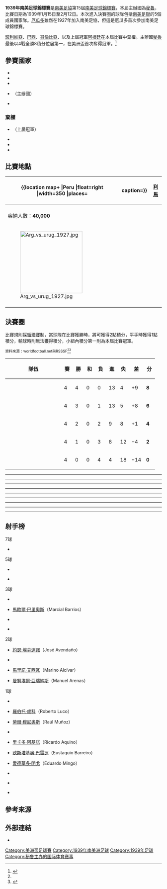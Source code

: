 {{noteTA
|G1=足球
|G2=People
|G3=地名
|G4=Toponym
}}
{{Infobox 國際足球賽事賽季
| tourney_name     = 南美足球錦標賽
| year             = 1939年
| other_titles     = {{lang|en|1939 South American Championship}}
| image            = Peru 1939.jpg
| size             = 250px
| caption          = 本屆冠軍秘魯隊
| edition          = 15
| country          = 秘魯
| defending_champ  = ARG
| dates            = 1月15日–2月12日
| num_teams        = 5 隊
| confederations   = 1
| venues           = 1
| cities           = 1
| champion         = PER
| champion-flagvar = 1825
| count            = 1
| second           = URU
| third            = PAR
| fourth           = CHI
| matches          = 10
| goals            = 47
| attendance       = 
| top_scorer       = {{flagicon|PER|1825}} {{le|特奧多羅·斐南迪茲|Teodoro Fernández}}<small>（7球）</small>
| player           = {{flagicon|PER|1825}} {{le|特奧多羅·斐南迪茲|Teodoro Fernández}}<ref>{{Cite web |language=en |url=http://www.rsssf.com/tabless/sachampfulltrivia.html |title=The Copa América Archive – Trivia |publisher=rsssf.com |accessdate=2016-05-08 |archive-date=2018-10-13 |archive-url=https://web.archive.org/web/20181013015110/http://www.rsssf.com/tabless/sachampfulltrivia.html |dead-url=no }}</ref>
| prevseason       = [[1937年南美足球錦標賽|1937]]
| nextseason       = [[1941年南美足球錦標賽|1941]]
}}

'''1939年南美足球錦標賽'''是[[南美足協|南美足協]]第15屆[[美洲盃足球賽|南美足球錦標賽]]，本屆主辦國為[[秘魯|秘魯]]，比賽日期為1939年1月15日至2月12日。本次進入決賽圈的球隊包括[[南美足聯|南美足聯]]的5個成員國家隊。[[厄瓜多國家足球隊|厄瓜多]]雖然在1927年加入南美足協，但這是厄瓜多首次參加南美足球錦標賽。

[[玻利維亞國家足球隊|玻利維亞]]、[[巴西國家足球隊|巴西]]、[[哥倫比亞國家足球隊|哥倫比亞]]、以及上屆冠軍[[阿根廷國家足球隊|阿根廷]]在本屆比賽中棄權。主辦國[[秘魯國家足球隊|秘魯]]最後以4戰全勝8積分位居第一，在美洲盃首次奪得冠軍。<ref name="RSSSF">{{cite web |language=en |url=http://www.rsssf.com/tables/39safull.html |title=South American Championship 1939 |publisher=RSSSF |date=2009-08-12 |accessdate=2016-05-08 |archive-date=2014-08-22 |archive-url=https://web.archive.org/web/20140822082706/http://www.rsssf.com/tables/39safull.html |dead-url=no }}</ref>

==參賽國家==
* {{fb|CHI}}
* {{fb|ECU}}
* {{fb|PAR}}
* {{fb|PER}}（主辦國）
* {{fb|URU}}
===棄權===
* {{fb|ARG}}（上屆冠軍）
* {{fb|BOL}}
* {{fb|BRA}}
* {{fb|COL}}

==比賽地點==
{| class="wikitable" style="text-align:center"
|-
! rowspan=21|
{{location map+ |Peru |float=right |width=350 |places=
{{location map~ |Peru |lat=-12.067181 |long=-77.033635 |label=[[利馬|利馬]] }}
|caption=}}
! [[利馬|利馬]]
|-
| {{le|秘魯國家體育場 (1897年完工)|Estadio Nacional (1897)|國家體育場}}
|-
| 容納人數：'''40,000'''
|-
| [[File:Arg_vs_urug_1927.jpg|200px]]
|-
|}

==決賽圈==
比賽規則採[[循環賽|循環賽]]制，當球隊在比賽獲勝時，將可獲得2點積分，平手時獲得1點積分，輸球時則無法獲得積分，小組內積分第一則為本屆比賽冠軍。

<small>資料來源：worldfootball.net與RSSSF<ref name="RSSSF"/><ref>{{cite web |language=en |url=http://www.worldfootball.net/schedule/copa-america-1939-in-peru-endrunde/0/ |title=Copa América 1939 Peru » Final round |publisher=worldfootball.net |date= |accessdate=2016-05-08 |archive-date=2017-04-06 |archive-url=https://web.archive.org/web/20170406195035/http://www.worldfootball.net/schedule/copa-america-1939-in-peru-endrunde/0/ |dead-url=no }}</ref></small>
{| class="wikitable" style="text-align:center"
|-
! width=165 | 隊伍
! width=20 | 賽
! width=20 | 勝
! width=20 | 和
! width=20 | 負
! width=20 | 進
! width=20 | 失
! width=20 | 差
! width=20 | 分
|- align=center bgcolor=gold
| align=left | {{fb|PER|1825}}
|4||4||0||0||13||4||+9||'''8'''
|- align=center 
| align=left | {{fb|URU}}
|4||3||0||1||13||5||+8||'''6'''
|- align=center
| align=left | {{fb|PAR}}
|4||2||0||2||9||8||+1||'''4'''
|- align=center
| align=left | {{fb|CHI}}
|4||1||0||3||8||12||−4||'''2'''
|- align=center
| align=left | {{fb|ECU}}
|4||0||0||4||4||18||−14||'''0'''
|}

{{footballbox
| date = 1939年1月15日
| team1 = {{fb-rt|PAR}}
| score = 5–1
| team2 = {{fb|CHI}}
| goals1 = {{link-es|蒂貝里奧·葛度爾|Tiberio Godoy|葛度爾}}  {{goal|10||24}} <br> [[馬歇爾·巴里奧斯|巴里奧斯]] {{goal|47||75}} <br> [[里卡多·阿基諾|阿基諾]] {{goal|88}}
| goals2 = {{le|恩里克·索雷爾|Enrique Sorrel|索雷爾}} {{goal|8}}
| stadium = [[利馬|利馬]]{{le|秘魯國家體育場 (1897年完工)|Estadio Nacional (1897)|國家體育場}}
| referee = 阿爾伯特·馬爾奇（Alberto March） ([[厄瓜多足球協會|厄瓜多]])
}}
----
{{footballbox
| date = 1939年1月15日
| team1 = {{fb-rt|PER|1825}}
| score = 5–2
| team2 = {{fb|ECU}}
| goals1 = {{le|特奧多羅·斐南迪茲|Teodoro Fernández|斐南迪茲}} {{goal|6||34||77}} <br> {{le|豪爾赫·阿爾卡爾德|Jorge Alcalde|阿爾卡爾德}} {{goal|16||58}}
| goals2 = [[馬里諾·艾西瓦|艾西瓦]] {{goal|55||89}}
| stadium = [[利馬|利馬]]{{le|秘魯國家體育場 (1897年完工)|Estadio Nacional (1897)|國家體育場}}
| referee = 卡萊斯·普約爾（Carlos Puyol） ([[烏拉圭足球協會|烏拉圭]])
}}
----
{{footballbox
| date = 1939年1月22日
| team1 = {{fb-rt|URU}}
| score = 6–0
| team2 = {{fb|ECU}}
| goals1 = {{le|羅伯托·波塔|Roberto Porta|波塔}} {{goal|22}} <br> {{le|塞韋里諾·瓦雷拉|Severino Varela|瓦雷拉}} {{goal|53||55||81}} <br> {{link-it|佩德羅·拉戈|Pedro Lago|拉戈}} {{goal|65||70}}
| goals2 =
| stadium = [[利馬|利馬]]{{le|秘魯國家體育場 (1897年完工)|Estadio Nacional (1897)|國家體育場}}
| referee = {{link-fr|恩里克·昆卡|Enrique Cuenca}} ([[秘魯足球協會|秘魯]])
}}
----
{{footballbox
| date = 1939年1月22日
| team1 = {{fb-rt|PER|1825}}
| score = 3–1
| team2 = {{fb|CHI}}
| goals1 = {{le|特奧多羅·斐南迪茲|Teodoro Fernández|斐南迪茲}} {{goal|46||65|pen.}} <br> {{le|豪爾赫·阿爾卡爾德|Jorge Alcalde|阿爾卡爾德}} {{goal|80}}
| goals2 =  {{link-es|阿方索·多明戈斯 (智利足球運動員)|Alfonso Domínguez|多明戈斯}} {{goal|55}}
| stadium = [[利馬|利馬]]{{le|秘魯國家體育場 (1897年完工)|Estadio Nacional (1897)|國家體育場}}
| referee = 卡萊斯·普約爾（Carlos Puyol） ([[烏拉圭足球協會|烏拉圭]])
}}
----
{{footballbox
| date = 1939年1月29日
| team1 = {{fb-rt|URU}}
| score = 3–2
| team2 = {{fb|CHI}}
| goals1 = {{le|塞韋里諾·瓦雷拉|Severino Varela|瓦雷拉}} {{goal|11}} <br> {{link-de|阿得雷多·卡馬伊蒂|Adelaido Camaití|卡馬伊蒂}} {{goal|30}} <br> {{link-it|奧斯卡·奇里明尼|Oscar Chirimini|奇里明尼}} {{goal|73}}
| goals2 = [[勞爾·穆尼奧斯_(智利足球運動員)|穆尼奧斯]] {{goal|3}} <br> [[羅伯托·盧科|盧科]] {{goal|39}}
| stadium = [[利馬|利馬]]{{le|秘魯國家體育場 (1897年完工)|Estadio Nacional (1897)|國家體育場}}
| referee = {{link-fr|恩里克·昆卡|Enrique Cuenca}} ([[秘魯足球協會|秘魯]])
}}
----
{{footballbox
| date = 1939年1月29日
| team1 = {{fb-rt|PER|1825}}
| score = 3–0
| team2 = {{fb|PAR}}
| goals1 = {{le|特奧多羅·斐南迪茲|Teodoro Fernández|斐南迪茲}} {{goal|11||30}} <br> {{le|豪爾赫·阿爾卡爾德|Jorge Alcalde|阿爾卡爾德}} {{goal|78}}
| goals2 =
| stadium = [[利馬|利馬]]{{le|秘魯國家體育場 (1897年完工)|Estadio Nacional (1897)|國家體育場}}
| referee = {{link-fr|阿爾弗雷多·華加斯|Alfredo Vargas}} ([[智利足球協會|智利]])
}}
----
{{footballbox
| date = 1939年2月5日
| team1 = {{fb-rt|CHI}}
| score = 4–1
| team2 = {{fb|ECU}}
| goals1 = {{le|勞爾·托羅·胡利奧|Raúl Toro Julio|托羅}} {{goal|6}} <br> [[約瑟·埃芬達諾|埃芬達諾]] {{goal|15||79}} <br> {{le|恩里克·索雷爾|Enrique Sorrel|索雷爾}} {{goal|19|pen.}}
| goals2 = [[曼努埃爾·亞瑞納斯|亞瑞納斯]] {{goal|35}}
| stadium = [[利馬|利馬]]{{le|秘魯國家體育場 (1897年完工)|Estadio Nacional (1897)|國家體育場}}
| referee = 卡萊斯·普約爾（Carlos Puyol） ([[烏拉圭足球協會|烏拉圭]])
}}
----
{{footballbox
| date = 1939年2月5日
| team1 = {{fb-rt|URU}}
| score = 3–1
| team2 = {{fb|PAR}}
| goals1 = {{link-it|佩德羅·拉戈|Pedro Lago|拉戈}} {{goal|14}} <br> {{le|塞韋里諾·瓦雷拉|Severino Varela|瓦雷拉}} {{goal|40|pen.}} <br> {{le|羅伯托·波塔|Roberto Porta|波塔}} {{goal|66}}
| goals2 = [[馬歇爾·巴里奧斯|巴里奧斯]] {{goal|59}}
| stadium = [[利馬|利馬]]{{le|秘魯國家體育場 (1897年完工)|Estadio Nacional (1897)|國家體育場}}
| referee = {{link-fr|恩里克·昆卡|Enrique Cuenca}} ([[秘魯足球協會|秘魯]])
}}
----
{{footballbox
| date = 1939年2月12日
| team1 = {{fb-rt|PAR}}
| score = 3–1
| team2 = {{fb|ECU}}
| goals1 = [[愛德華多·明戈|明戈]] {{goal|4}} <br> {{link-es|蒂貝里奧·葛度爾|Tiberio Godoy|葛度爾}} {{goal|61}} <br> [[欧斯塔基奥·巴雷罗|巴雷罗]] {{goal|63}}
| goals2 = [[曼努埃爾·亞瑞納斯|亞瑞納斯]] {{goal|75}}
| stadium = [[利馬|利馬]]{{le|秘魯國家體育場 (1897年完工)|Estadio Nacional (1897)|國家體育場}}
| referee = {{link-fr|恩里克·昆卡|Enrique Cuenca}} ([[秘魯足球協會|秘魯]])
}}
----
{{footballbox
| date = 1939年2月12日
| team1 = {{fb-rt|PER|1825}}
| score = 2–1
| team2 = {{fb|URU}}
| goals1 = {{le|豪爾赫·阿爾卡爾德|Jorge Alcalde|阿爾卡爾德}} {{goal|7}} <br> {{link-es|維克托·别利奇|Víctor Bielich|别利奇}} {{goal|35}}
| goals2 = {{le|羅伯托·波塔|Roberto Porta|波塔}} {{goal|44}}
| stadium = [[利馬|利馬]]{{le|秘魯國家體育場 (1897年完工)|Estadio Nacional (1897)|國家體育場}}
| referee = {{link-fr|阿爾弗雷多·華加斯|Alfredo Vargas}} ([[智利足球協會|智利]])
}}

{{winners|fb|1939年南美足球錦標賽冠軍|Peru|1|1825}}

==射手榜==
;7球
* {{flagicon|PER|1825}} {{le|特奧多羅·斐南迪茲|Teodoro Fernández}}

;5球
{{col-begin}}
{{col-3}}
* {{flagicon|PER|1825}} {{le|豪爾赫·阿爾卡爾德|Jorge Alcalde}}
{{col-3}}
* {{flagicon|URU}} {{le|塞韋里諾·瓦雷拉|Severino Varela}}
{{col-3}}
{{col-end}}

;3球
{{col-begin}}
{{col-3}}
* {{flagicon|PAR}} {{link-es|蒂貝里奧·葛度爾|Tiberio Godoy}}
* {{flagicon|PAR}} [[馬歇爾·巴里奧斯|馬歇爾·巴里奧斯]]（Marcial Barrios）
{{col-3}}
* {{flagicon|URU}} {{link-it|佩德羅·拉戈|Pedro Lago}}
* {{flagicon|URU}} {{le|羅伯托·波塔|Roberto Porta}}
{{col-3}}
{{col-end}}

;2球
{{col-begin}}
{{col-3}}
* {{flagicon|CHI}} [[約瑟·埃芬達諾|約瑟·埃芬達諾]]（José Avendaño）
* {{flagicon|CHI}} {{le|恩里克·索雷爾|Enrique Sorrel}}
{{col-3}}
* {{flagicon|ECU}} [[馬里諾·艾西瓦|馬里諾·艾西瓦]]（Marino Alcívar）
* {{flagicon|ECU}} [[曼努埃爾·亞瑞納斯|曼努埃爾·亞瑞納斯]]（Manuel Arenas）
{{col-3}}
{{col-end}}

;1球
{{col-begin}}
{{col-3}}
* {{flagicon|CHI}} {{link-es|阿方索·多明戈斯 (智利足球運動員)|Alfonso Domínguez|阿方索·多明戈斯}}
* {{flagicon|CHI}} [[羅伯托·盧科|羅伯托·盧科]]（Roberto Luco）
* {{flagicon|CHI}} [[勞爾·穆尼奧斯_(智利足球運動員)|勞爾·穆尼奧斯]]（Raúl Muñoz）
* {{flagicon|CHI}} {{le|勞爾·托羅·胡利奧|Raúl Toro Julio}}
{{col-3}}
* {{flagicon|PAR}} [[里卡多·阿基諾|里卡多·阿基諾]]（Ricardo Aquino）
* {{flagicon|PAR}} [[欧斯塔基奥·巴雷罗|欧斯塔基奥·巴雷罗]]（Eustaquio Barreiro）
* {{flagicon|PAR}} [[愛德華多·明戈|愛德華多·明戈]]（Eduardo Mingo）
* {{flagicon|PER|1825}} {{link-es|維克托·别利奇|Víctor Bielich}}
{{col-3}}
* {{flagicon|URU}} {{link-de|阿得雷多·卡馬伊蒂|Adelaido Camaití}}
* {{flagicon|URU}} {{link-it|奧斯卡·奇里明尼|Oscar Chirimini}}
{{col-end}}

==參考來源==
{{reflist}}

==外部連結==
* {{cite web |language=en |url=http://www.rsssf.com/tables/39safull.html |title=South American Championship 1939 |publisher=RSSSF |date= |accessdate= |archive-date=2014-08-22 |archive-url=https://web.archive.org/web/20140822082706/http://www.rsssf.com/tables/39safull.html |dead-url=no }}

{{美洲盃足球賽}}
{{國際足球}}

[[Category:美洲盃足球賽|Category:美洲盃足球賽]]
[[Category:1939年南美洲足球|Category:1939年南美洲足球]]
[[Category:1939年足球|Category:1939年足球]]
[[Category:秘鲁主办的国际体育赛事|Category:秘鲁主办的国际体育赛事]]